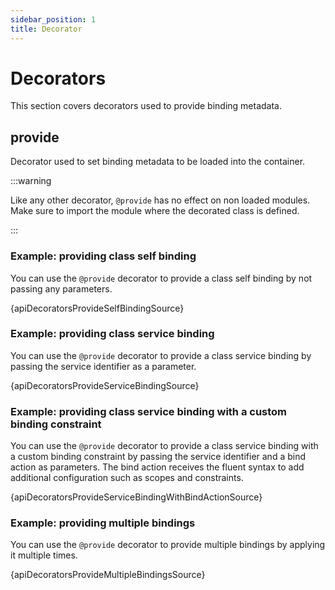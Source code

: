 ```yaml
---
sidebar_position: 1
title: Decorator
---
```


# Decorators

This section covers decorators used to provide binding metadata.

## provide

Decorator used to set binding metadata to be loaded into the container.

:::warning

Like any other decorator, `@provide` has no effect on non loaded modules. Make sure to import the module where the decorated class is defined.

:::

### Example: providing class self binding

You can use the `@provide` decorator to provide a class self binding by not passing any parameters.

<CodeBlock language="ts">{apiDecoratorsProvideSelfBindingSource}</CodeBlock>

### Example: providing class service binding

You can use the `@provide` decorator to provide a class service binding by passing the service identifier as a parameter.

<CodeBlock language="ts">{apiDecoratorsProvideServiceBindingSource}</CodeBlock>

### Example: providing class service binding with a custom binding constraint

You can use the `@provide` decorator to provide a class service binding with a custom binding constraint by passing the service identifier and a bind action as parameters.
The bind action receives the fluent syntax to add additional configuration such as scopes and constraints.

<CodeBlock language="ts">{apiDecoratorsProvideServiceBindingWithBindActionSource}</CodeBlock>

### Example: providing multiple bindings

You can use the `@provide` decorator to provide multiple bindings by applying it multiple times.

<CodeBlock language="ts">{apiDecoratorsProvideMultipleBindingsSource}</CodeBlock>

